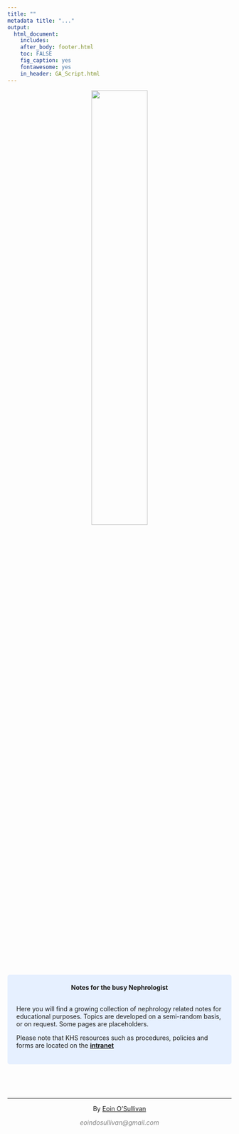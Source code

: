 ---
title: ""
metadata title: "..."
output: 
  html_document:
    includes:
    after_body: footer.html
    toc: FALSE
    fig_caption: yes
    fontawesome: yes
    in_header: GA_Script.html
---


<center>![](images/nepromancer.png){width=50%}</center>

<br>
<br>
<style>
div.blue { background-color:#e6f0ff; border-radius: 5px; padding: 20px;}
</style>
<div class = "blue">
<center> **Notes for the busy Nephrologist** </center>
<br>
Here you will find a growing collection of nephrology related notes for educational purposes. Topics are developed on a semi-random basis, or on request. Some pages are placeholders.

Please note that KHS resources such as procedures, policies and forms are located on the [**intranet**](www.rbwhrenal.com)

</div>
<br>


&nbsp;
<hr />
<p style="text-align: center;">By <a href="https:eoindosullivan.com">Eoin O'Sullivan</a></p>
<p style="text-align: center;"><span style="color: #808080;"><em>eoindosullivan@gmail.com</em></span></p>

&nbsp;
